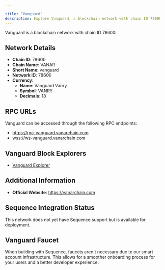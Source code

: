 ```yaml
---

title: "Vanguard"
description: Explore Vanguard, a blockchain network with chain ID 78600. Learn about its native currency, Vanguard Vanry, and how to interact with the network.
---
```




Vanguard is a blockchain network with chain ID 78600.

## Network Details

- **Chain ID**: 78600
- **Chain Name**: VANAR
- **Short Name**: vanguard
- **Network ID**: 78600
- **Currency**: 
  - **Name**: Vanguard Vanry
  - **Symbol**: VANRY
  - **Decimals**: 18

## RPC URLs

Vanguard can be accessed through the following RPC endpoints:

- https://rpc-vanguard.vanarchain.com
- wss://ws-vanguard.vanarchain.com

## Vanguard Block Explorers

- [Vanguard Explorer](https://explorer-vanguard.vanarchain.com)

## Additional Information

- **Official Website**: https://vanarchain.com

## Sequence Integration Status

This network does not yet have Sequence support but is available for deployment.

## Vanguard Faucet

When building with Sequence, faucets aren't necessary due to our smart account infrastructure. This allows for a smoother onboarding process for your users and a better developer experience.
